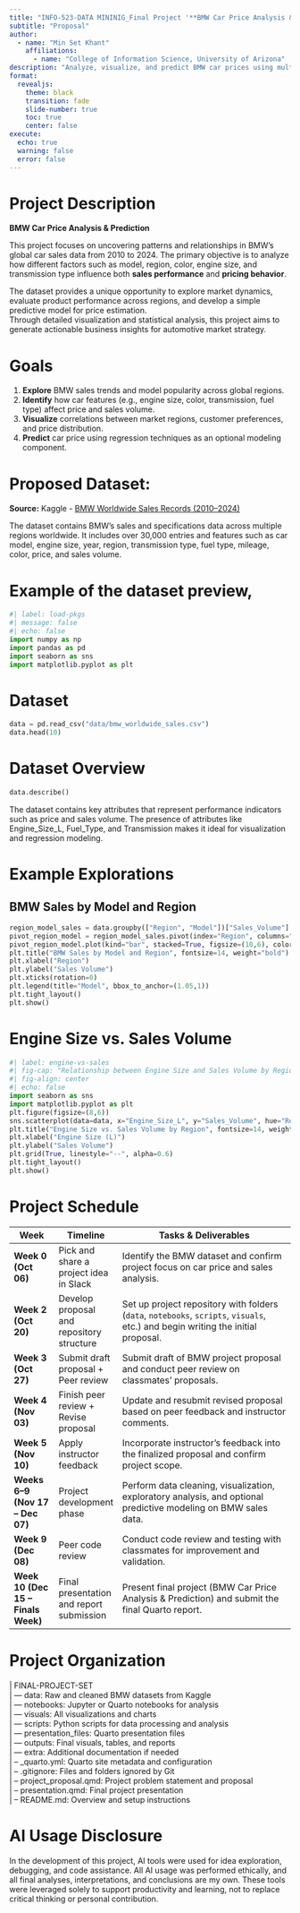 ```yaml
---
title: "INFO-523-DATA MININIG_Final Project '**BMW Car Price Analysis & Prediction**' "
subtitle: "Proposal"
author:
  - name: "Min Set Khant"
    affiliations:
      - name: "College of Information Science, University of Arizona"
description: "Analyze, visualize, and predict BMW car prices using multi-regional sales data from 2010–2024, exploring how features such as model, region, color, engine size, and transmission influence market value and sales performance."
format:
  revealjs:
    theme: black
    transition: fade
    slide-number: true
    toc: true
    center: false
execute:
  echo: true
  warning: false
  error: false
---
```

# **Project Description**
**BMW Car Price Analysis & Prediction**

This project focuses on uncovering patterns and relationships in BMW’s global car sales data from 2010 to 2024. The primary objective is to analyze how different factors such as model, region, color, engine size, and transmission type influence both **sales performance** and **pricing behavior**.  

The dataset provides a unique opportunity to explore market dynamics, evaluate product performance across regions, and develop a simple predictive model for price estimation.  
Through detailed visualization and statistical analysis, this project aims to generate actionable business insights for automotive market strategy.

# **Goals**
1. **Explore** BMW sales trends and model popularity across global regions.
2. **Identify** how car features (e.g., engine size, color, transmission, fuel type) affect price and sales volume.
3. **Visualize** correlations between market regions, customer preferences, and price distribution.
4. **Predict** car price using regression techniques as an optional modeling component.

# **Proposed Dataset:**

**Source:** Kaggle - [BMW Worldwide Sales Records (2010–2024)](https://www.kaggle.com/datasets/ahmadrazakashif/bmw-worldwide-sales-records-20102024)

The dataset contains BMW’s sales and specifications data across multiple regions worldwide. It includes over 30,000 entries and features such as car model, engine size, year, region, transmission type, fuel type, mileage, color, price, and sales volume.

# Example of the dataset preview, 
```python
#| label: load-pkgs
#| message: false
#| echo: false
import numpy as np
import pandas as pd
import seaborn as sns
import matplotlib.pyplot as plt
```
# Dataset
```python
data = pd.read_csv("data/bmw_worldwide_sales.csv")
data.head(10)
```
# Dataset Overview
```python
data.describe()
```
The dataset contains key attributes that represent performance indicators such as price and sales volume.
The presence of attributes like Engine_Size_L, Fuel_Type, and Transmission makes it ideal for visualization and regression modeling.

# Example Explorations
## BMW Sales by Model and Region
```python
region_model_sales = data.groupby(["Region", "Model"])["Sales_Volume"].sum().reset_index()
pivot_region_model = region_model_sales.pivot(index="Region", columns="Model", values="Sales_Volume").fillna(0)
pivot_region_model.plot(kind="bar", stacked=True, figsize=(10,6), colormap="coolwarm")
plt.title("BMW Sales by Model and Region", fontsize=14, weight="bold")
plt.xlabel("Region")
plt.ylabel("Sales Volume")
plt.xticks(rotation=0)
plt.legend(title="Model", bbox_to_anchor=(1.05,1))
plt.tight_layout()
plt.show()
```
# Engine Size vs. Sales Volume
```python
#| label: engine-vs-sales
#| fig-cap: "Relationship between Engine Size and Sales Volume by Region"
#| fig-align: center
#| echo: false
import seaborn as sns
import matplotlib.pyplot as plt
plt.figure(figsize=(8,6))
sns.scatterplot(data=data, x="Engine_Size_L", y="Sales_Volume", hue="Region", s=70)
plt.title("Engine Size vs. Sales Volume by Region", fontsize=14, weight="bold")
plt.xlabel("Engine Size (L)")
plt.ylabel("Sales Volume")
plt.grid(True, linestyle="--", alpha=0.6)
plt.tight_layout()
plt.show()
```
# Project Schedule
| **Week**                           | **Timeline**                              | **Tasks & Deliverables**                                                                                                         |
| ---------------------------------- | ----------------------------------------- | -------------------------------------------------------------------------------------------------------------------------------- |
| **Week 0 (Oct 06)**                | Pick and share a project idea in Slack    | Identify the BMW dataset and confirm project focus on car price and sales analysis.                                              |
| **Week 2 (Oct 20)**                | Develop proposal and repository structure | Set up project repository with folders (`data`, `notebooks`, `scripts`, `visuals`, etc.) and begin writing the initial proposal. |
| **Week 3 (Oct 27)**                | Submit draft proposal + Peer review       | Submit draft of BMW project proposal and conduct peer review on classmates’ proposals.                                           |
| **Week 4 (Nov 03)**                | Finish peer review + Revise proposal      | Update and resubmit revised proposal based on peer feedback and instructor comments.                                             |
| **Week 5 (Nov 10)**                | Apply instructor feedback                 | Incorporate instructor’s feedback into the finalized proposal and confirm project scope.                                         |
| **Weeks 6–9 (Nov 17 – Dec 07)**    | Project development phase                 | Perform data cleaning, visualization, exploratory analysis, and optional predictive modeling on BMW sales data.                  |
| **Week 9 (Dec 08)**                | Peer code review                          | Conduct code review and testing with classmates for improvement and validation.                                                  |
| **Week 10 (Dec 15 – Finals Week)** | Final presentation and report submission  | Present final project (BMW Car Price Analysis & Prediction) and submit the final Quarto report.                                  |
# Project Organization

| | FINAL-PROJECT-SET
| | — data: Raw and cleaned BMW datasets from Kaggle
| | — notebooks: Jupyter or Quarto notebooks for analysis
| | — visuals: All visualizations and charts
| | — scripts: Python scripts for data processing and analysis
| | — presentation_files: Quarto presentation files
| | — outputs: Final visuals, tables, and reports
| | — extra: Additional documentation if needed
| | – _quarto.yml: Quarto site metadata and configuration
| | – .gitignore: Files and folders ignored by Git
| | – project_proposal.qmd: Project problem statement and proposal
| | – presentation.qmd: Final project presentation
| | – README.md: Overview and setup instructions

# AI Usage Disclosure

In the development of this project, AI tools were used for idea exploration, debugging, and code assistance. All AI usage was performed ethically, and all final analyses, interpretations, and conclusions are my own. These tools were leveraged solely to support productivity and learning, not to replace critical thinking or personal contribution.